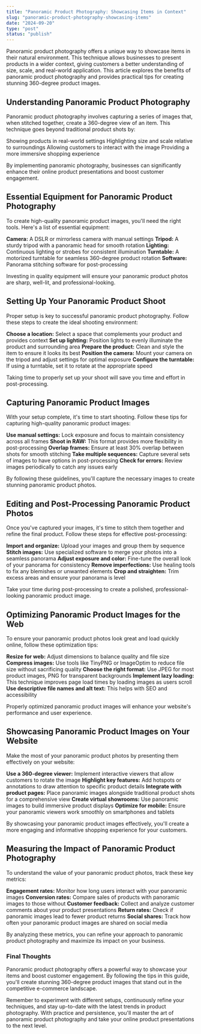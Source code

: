 ```yaml
---
title: "Panoramic Product Photography: Showcasing Items in Context"
slug: "panoramic-product-photography-showcasing-items"
date: "2024-09-20"
type: "post"
status: "publish"
---
```


Panoramic product photography offers a unique way to showcase items in their natural environment. This technique allows businesses to present products in a wider context, giving customers a better understanding of size, scale, and real-world application. This article explores the benefits of panoramic product photography and provides practical tips for creating stunning 360-degree product images.

## Understanding Panoramic Product Photography

Panoramic product photography involves capturing a series of images that, when stitched together, create a 360-degree view of an item. This technique goes beyond traditional product shots by:

Showing products in real-world settings
Highlighting size and scale relative to surroundings
Allowing customers to interact with the image
Providing a more immersive shopping experience

By implementing panoramic photography, businesses can significantly enhance their online product presentations and boost customer engagement.

## Essential Equipment for Panoramic Product Photography

To create high-quality panoramic product images, you'll need the right tools. Here's a list of essential equipment:

**Camera:** A DSLR or mirrorless camera with manual settings
**Tripod:** A sturdy tripod with a panoramic head for smooth rotation
**Lighting:** Continuous lighting or strobes for consistent illumination
**Turntable:** A motorized turntable for seamless 360-degree product rotation
**Software:** Panorama stitching software for post-processing

Investing in quality equipment will ensure your panoramic product photos are sharp, well-lit, and professional-looking.

## Setting Up Your Panoramic Product Shoot

Proper setup is key to successful panoramic product photography. Follow these steps to create the ideal shooting environment:

**Choose a location:** Select a space that complements your product and provides context
**Set up lighting:** Position lights to evenly illuminate the product and surrounding area
**Prepare the product:** Clean and style the item to ensure it looks its best
**Position the camera:** Mount your camera on the tripod and adjust settings for optimal exposure
**Configure the turntable:** If using a turntable, set it to rotate at the appropriate speed

Taking time to properly set up your shoot will save you time and effort in post-processing.

## Capturing Panoramic Product Images

With your setup complete, it's time to start shooting. Follow these tips for capturing high-quality panoramic product images:

**Use manual settings:** Lock exposure and focus to maintain consistency across all frames
**Shoot in RAW:** This format provides more flexibility in post-processing
**Overlap frames:** Ensure at least 30% overlap between shots for smooth stitching
**Take multiple sequences:** Capture several sets of images to have options in post-processing
**Check for errors:** Review images periodically to catch any issues early

By following these guidelines, you'll capture the necessary images to create stunning panoramic product photos.

## Editing and Post-Processing Panoramic Product Photos

Once you've captured your images, it's time to stitch them together and refine the final product. Follow these steps for effective post-processing:

**Import and organize:** Upload your images and group them by sequence
**Stitch images:** Use specialized software to merge your photos into a seamless panorama
**Adjust exposure and color:** Fine-tune the overall look of your panorama for consistency
**Remove imperfections:** Use healing tools to fix any blemishes or unwanted elements
**Crop and straighten:** Trim excess areas and ensure your panorama is level

Take your time during post-processing to create a polished, professional-looking panoramic product image.

## Optimizing Panoramic Product Images for the Web

To ensure your panoramic product photos look great and load quickly online, follow these optimization tips:

**Resize for web:** Adjust dimensions to balance quality and file size
**Compress images:** Use tools like TinyPNG or ImageOptim to reduce file size without sacrificing quality
**Choose the right format:** Use JPEG for most product images, PNG for transparent backgrounds
**Implement lazy loading:** This technique improves page load times by loading images as users scroll
**Use descriptive file names and alt text:** This helps with SEO and accessibility

Properly optimized panoramic product images will enhance your website's performance and user experience.

## Showcasing Panoramic Product Images on Your Website

Make the most of your panoramic product photos by presenting them effectively on your website:

**Use a 360-degree viewer:** Implement interactive viewers that allow customers to rotate the image
**Highlight key features:** Add hotspots or annotations to draw attention to specific product details
**Integrate with product pages:** Place panoramic images alongside traditional product shots for a comprehensive view
**Create virtual showrooms:** Use panoramic images to build immersive product displays
**Optimize for mobile:** Ensure your panoramic viewers work smoothly on smartphones and tablets

By showcasing your panoramic product images effectively, you'll create a more engaging and informative shopping experience for your customers.

## Measuring the Impact of Panoramic Product Photography

To understand the value of your panoramic product photos, track these key metrics:

**Engagement rates:** Monitor how long users interact with your panoramic images
**Conversion rates:** Compare sales of products with panoramic images to those without
**Customer feedback:** Collect and analyze customer comments about your product presentations
**Return rates:** Check if panoramic images lead to fewer product returns
**Social shares:** Track how often your panoramic product images are shared on social media

By analyzing these metrics, you can refine your approach to panoramic product photography and maximize its impact on your business.

### Final Thoughts

Panoramic product photography offers a powerful way to showcase your items and boost customer engagement. By following the tips in this guide, you'll create stunning 360-degree product images that stand out in the competitive e-commerce landscape.

Remember to experiment with different setups, continuously refine your techniques, and stay up-to-date with the latest trends in product photography. With practice and persistence, you'll master the art of panoramic product photography and take your online product presentations to the next level.